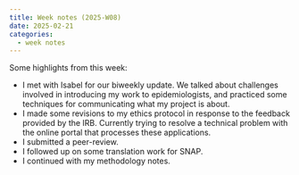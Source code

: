 ```yaml
---
title: Week notes (2025-W08)
date: 2025-02-21
categories:
  - week notes
---
```


Some highlights from this week:

- I met with Isabel for our biweekly update. We talked about challenges involved in introducing my work to epidemiologists, and practiced some techniques for communicating what my project is about.
- I made some revisions to my ethics protocol in response to the feedback provided by the IRB. Currently trying to resolve a technical problem with the online portal that processes these applications.
- I submitted a peer-review.
- I followed up on some translation work for SNAP.
- I continued with my methodology notes.

